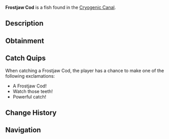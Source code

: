 {{FishInfobox
|image          = Frostjaw Cod.png
|rarity         = Legendary
|sea            = First Sea
|location       = [[Cryogenic Canal]]
|sublocation    = 
|sources        = Fishing Rod
|radar_location = 
|prog_speed     = -20
|xp             = 800
|weather        = 
|time           = Night
|season         = Winter
|bait           = Fish Head
|base_weight    = 100
|base_value     = 2000
|weight_range   = 50
|base_chance    = 5
|base_resil     = 25
}}
'''Frostjaw Cod''' is a {{Rarity|Legendary}} fish found in the [[Cryogenic Canal]].

== Description ==
{{Description|A large, muscular fish with icy blue scales and jagged, frozen-like teeth.|Bestiary Entry}}

== Obtainment ==
{{Description|Found in the darkest depths of the canal.|Bestiary Hint}}
{{Fish Availability|
Cryogenic Canal
|top_rods      = 
Leviathan's Fang Rod\109293.67\161212.75;
Free Spirit Rod\97952.73\153866.28;
Trident Rod\95188.67\149524.43;
Ethereal Prism Rod\75920.97\101156.34;
No-Life Rod\75573.63\122942.54;
Lucky Rod\55047.51\105546.86;
Firefly Rod\68760.85\139818.94;
Candy Cane Rod\44070.59\103769.84;
Fast Rod\64947.2\133884.03;
Seraphic Rod\74401.43\103161.81;
Rod Of The Forgotten Fang\69371.02\94817.72;
Challenger's Rod\68134.11\99257.24;
Rod Of The Exalted One\64564.64\92422.48;
Rod Of The Depths\62310.5\90743.7;
Zeus Rod\61848.1\89766.64;
Verdant Shear Rod\61007.49\88834.9;
Blazebringer Rod\58869.23\90645.56;
Depthseeker Rod\56550.5\91380.47;
Avalanche Rod\52218.77\84996.66;
Volcanic Rod\51498.81\80895.45;
Steady Rod\22375.95\40045.21
|recommended   = Trident Rod
}}

== Catch Quips ==
When catching a Frostjaw Cod, the player has a chance to make one of the following exclamations:
* A Frostjaw Cod!
* Watch those teeth!
* Powerful catch!

== Change History ==
{{Change History|{{subst:Current Version}}}}

== Navigation ==
{{Fish Navbox|Cryogenic Canal}}